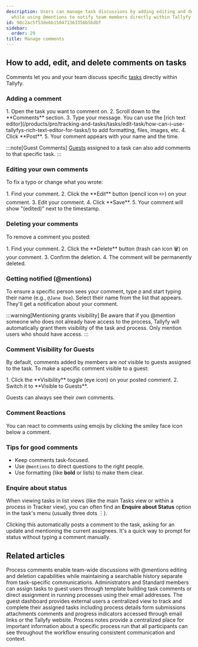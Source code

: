 ```yaml
---
description: Users can manage task discussions by adding editing and deleting comments
  while using @mentions to notify team members directly within Tallyfy's task interface.
id: 98c2ac5f53debb150471363356b5bdbf
sidebar:
  order: 29
title: Manage comments
---
```



## How to add, edit, and delete comments on tasks

Comments let you and your team discuss specific [tasks](/products/pro/tracking-and-tasks/tasks/) directly within Tallyfy.

### Adding a comment

<Steps>
1. Open the task you want to comment on.
2. Scroll down to the **Comments** section.
3. Type your message. You can use the [rich text editor](/products/pro/tracking-and-tasks/tasks/edit-task/how-can-i-use-tallyfys-rich-text-editor-for-tasks/) to add formatting, files, images, etc.
4. Click **Post**.
5. Your comment appears with your name and the time.
</Steps>

:::note[Guest Comments]
[Guests](/products/pro/documenting/guests/) assigned to a task can also add comments to that specific task.
:::

### Editing your own comments

To fix a typo or change what you wrote:

<Steps>
1. Find your comment.
2. Click the **Edit** button (pencil icon ✏️) on your comment.
3. Edit your comment.
4. Click **Save**.
5. Your comment will show "(edited)" next to the timestamp.
</Steps>

### Deleting your comments

To remove a comment you posted:

<Steps>
1. Find your comment.
2. Click the **Delete** button (trash can icon 🗑️) on your comment.
3. Confirm the deletion.
4. The comment will be permanently deleted.
</Steps>

### Getting notified (@mentions)

To ensure a specific person sees your comment, type `@` and start typing their name (e.g., `@Jane Doe`). Select their name from the list that appears. They'll get a notification about your comment.

:::warning[Mentioning grants visibility]
Be aware that if you @mention someone who does not already have access to the process, Tallyfy will automatically grant them visibility of the task and process. Only mention users who should have access.
:::

### Comment Visibility for Guests

By default, comments added by members are *not* visible to guests assigned to the task. To make a specific comment visible to a guest:

<Steps>
1.  Click the **Visibility** toggle (eye icon) on your posted comment.
2.  Switch it to **Visible to Guests**.
</Steps>

Guests can always see their *own* comments.

### Comment Reactions

You can react to comments using emojis by clicking the smiley face icon below a comment.

### Tips for good comments

*   Keep comments task-focused.
*   Use `@mentions` to direct questions to the right people.
*   Use formatting (like **bold** or lists) to make them clear.

### Enquire about status

When viewing tasks in list views (like the main Tasks view or within a process in Tracker view), you can often find an **Enquire about Status** option in the task's menu (usually three dots ⋮).

Clicking this automatically posts a comment to the task, asking for an update and mentioning the current assignees. It's a quick way to prompt for status without typing a comment manually.


## Related articles
<CardGrid>
<LinkTitleCard header="<b>Processes > Commenting processes</b>" href="/products/pro/tracking-and-tasks/processes/how-can-i-manage-comments-in-tallyfy/" > Process comments enable team-wide discussions with @mentions editing and deletion capabilities while maintaining a searchable history separate from task-specific communications. </LinkTitleCard>
<LinkTitleCard header="<b>Guests > Assign tasks to guests</b>" href="/products/pro/documenting/guests/how-can-i-assign-tasks-to-guest-users-in-tallyfy/" > Administrators and Standard members can assign tasks to guest users through template building task comments or direct assignment in running processes using their email addresses. </LinkTitleCard>
<LinkTitleCard header="<b>Guests > The guest view</b>" href="/products/pro/documenting/guests/how-can-guests-monitor-their-processes-on-tallyfy/" > The guest dashboard provides external users a centralized view to track and complete their assigned tasks including process details form submissions attachments comments and progress indicators accessed through email links or the Tallyfy website. </LinkTitleCard>
<LinkTitleCard header="<b>Edit Processes > Add process notes</b>" href="/products/pro/tracking-and-tasks/processes/edit-processes/how-to-add-process-notes/" > Process notes provide a centralized place for important information about a specific process run that all participants can see throughout the workflow ensuring consistent communication and context. </LinkTitleCard>
</CardGrid>